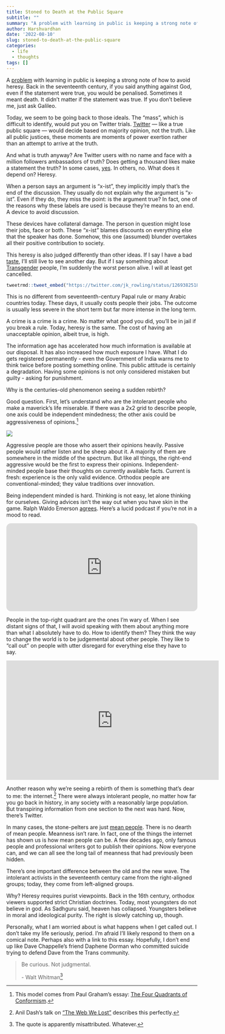 ```yaml
---
title: Stoned to Death at the Public Square
subtitle: ""
summary: "A problem with learning in public is keeping a strong note of how to avoid heresy. Back in the seventeenth century, if you said anything against God, even if the statement were true, you would be penalised. Sometimes it meant death. It didn't matter if the statement was true. If you don't believe me, just ask Galileo."
author: Harshvardhan
date: '2022-08-10'
slug: stoned-to-death-at-the-public-square
categories:
  - life
  - thoughts
tags: []
---
```


A [problem](https://www.xorph.com/nfd/2021/04/21/toward-translucency/) with learning in public is keeping a strong note of how to avoid heresy. Back in the seventeenth century, if you said anything against God, even if the statement were true, you would be penalised. Sometimes it meant death. It didn't matter if the statement was true. If you don't believe me, just ask Galileo.

Today, we seem to be going back to those ideals. The "mass", which is difficult to identify, would put you on Twitter trials. [Twitter](https://www.harsh17.in/elon-gets-twitter/) --- like a true public square --- would decide based on majority opinion, not the truth. Like all public justices, these moments are moments of power exertion rather than an attempt to arrive at the truth.

And what is truth anyway? Are Twitter users with no name and face with a million followers ambassadors of truth? Does getting a thousand likes make a statement the truth? In some cases, [yes](https://www.harsh17.in/improbable-doesn-t-mean-impossible/). In others, no. What does it depend on? Heresy.

When a person says an argument is "x-ist", they implicitly imply that's the end of the discussion. They usually do not explain why the argument is "x-ist". Even if they do, they miss the point: is the argument true? In fact, one of the reasons why these labels are used is because they're means to an end. A device to avoid discussion.

These devices have collateral damage. The person in question might lose their jobs, face or both. These "x-ist" blames discounts on everything else that the speaker has done. Somehow, this one (assumed) blunder overtakes all their positive contribution to society.

This heresy is also judged differently than other ideas. If I say I have a bad [taste](http://www.paulgraham.com/goodtaste.html), I'll still live to see another day. But if I say something about [Transgender](https://twitter.com/jk_rowling/status/1269382518362509313?s=20&t=3RIybuGR1UJ1JRCgO40nLg) people, I'm suddenly the worst person alive. I will at least get cancelled.

```r
tweetrmd::tweet_embed("https://twitter.com/jk_rowling/status/1269382518362509313?lang=en")
```

This is no different from seventeenth-century Papal rule or many Arabic countries today. These days, it usually costs people their jobs. The outcome is usually less severe in the short term but far more intense in the long term.

A crime is a crime is a crime. No matter what good you did, you'll be in jail if you break a rule. Today, heresy is the same. The cost of having an unacceptable opinion, albeit true, is high.

The information age has accelerated how much information is available at our disposal. It has also increased how much exposure I have. What I do gets registered permanently - even the Government of India warns me to think twice before posting something online. This public attitude is certainly a degradation. Having some opinions is not only considered mistaken but guilty - asking for punishment.

Why is the centuries-old phenomenon seeing a sudden rebirth?

Good question. First, let's understand who are the intolerant people who make a maverick's life miserable. If there was a 2x2 grid to describe people, one axis could be independent mindedness; the other axis could be aggressiveness of opinions.[^1]

[^1]: This model comes from Paul Graham's essay: [The Four Quadrants of Conformism](http://www.paulgraham.com/conformism.html).

![](images/Screen%20Shot%202022-08-10%20at%209.52.15%20PM.png)

Aggressive people are those who assert their opinions heavily. Passive people would rather listen and be sheep about it. A majority of them are somewhere in the middle of the spectrum. But like all things, the right-end aggressive would be the first to express their opinions. Independent-minded people base their thoughts on currently available facts. Current is fresh: experience is the only valid evidence. Orthodox people are conventional-minded; they value traditions over innovation.

Being independent minded is hard. Thinking is not easy, let alone thinking for ourselves. Giving advices isn't the way out when you have skin in the game. Ralph Waldo Emerson [agrees](https://archive.vcu.edu/english/engweb/transcendentalism/authors/emerson/essays/selfreliance.html). Here's a lucid podcast if you're not in a mood to read.

<iframe style="border-radius:12px" src="https://open.spotify.com/embed/episode/7aUJ4C4YpnWetq1UmRcCtH?utm_source=generator" width="100%" height="232" frameBorder="0" allowfullscreen allow="autoplay; clipboard-write; encrypted-media; fullscreen; picture-in-picture">

</iframe>

People in the top-right quadrant are the ones I'm wary of. When I see distant signs of that, I will avoid speaking with them about anything more than what I absolutely have to do. How to identify them? They think the way to change the world is to be judgemental about other people. They like to "call out" on people with utter disregard for everything else they have to say.

<iframe width="560" height="315" src="https://www.youtube.com/embed/qaHLd8de6nM" title="YouTube video player" frameborder="0" allow="accelerometer; autoplay; clipboard-write; encrypted-media; gyroscope; picture-in-picture" allowfullscreen>

</iframe>

Another reason why we're seeing a rebirth of them is something that's dear to me: the internet.[^2] There were always intolerant people, no matter how far you go back in history, in any society with a reasonably large population. But transpiring information from one section to the next was hard. Now, there's Twitter.

[^2]: Anil Dash's talk on ["The Web We Lost"](https://www.youtube.com/watch?v=9KKMnoTTHJk) describes this perfectly.

In many cases, the stone-pelters are just [mean people](http://paulgraham.com/mean.html). There is no dearth of mean people. Meanness isn't rare. In fact, one of the things the internet has shown us is how mean people can be. A few decades ago, only famous people and professional writers got to publish their opinions. Now everyone can, and we can all see the long tail of meanness that had previously been hidden.

There's one important difference between the old and the new wave. The intolerant activists in the seventeenth century came from the right-aligned groups; today, they come from left-aligned groups.

Why? Heresy requires purist viewpoints. Back in the 16th century, orthodox viewers supported strict Christian doctrines. Today, most youngsters do not believe in god. As Sadhguru said, heaven has collapsed. Youngsters believe in moral and ideological purity. The right is slowly catching up, though.

Personally, what I am worried about is what happens when I get called out. I don't take my life seriously, period. I'm afraid I'll likely respond to them on a comical note. Perhaps also with a link to this essay. Hopefully, I don't end up like Dave Chappelle's friend Daphene Dorman who committed suicide trying to defend Dave from the Trans community.

> Be curious. Not judgmental.
>
> \- Walt Whitman[^3]

[^3]: The quote is apparently misattributed. Whatever.
